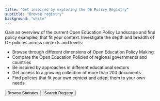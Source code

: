 ```yaml
---
title: "Get inspired by exploring the OE Policy Registry"
subtitle: "Browse registry"
background: "white"
---
```



Gain an overview of the current Open Education Policy Landscape and find policy examples, that fit your context. Investigate the depth and breadth of OE policies across contexts and levels:

*  Browse through different dimensions of Open Education Policy Making
*  Compare the Open Education Policies of regional governments and countries
*  Be inspired by approaches in  different educational sectors
*  Get access to a growing collection of more than 200 documents
*  Find policies that fit your own context and adapt them to your own needs


<ButtonGroup>
    <Button href='/'>Browse Statistics</Button>
    <Button href='/'>Search Registry</Button>
</ButtonGroup>